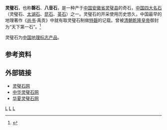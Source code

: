 '''灵璧石'''，也称'''磬石'''、'''八音石'''，是一种产于[[中国|中国]][[安徽省|安徽省]][[灵璧县|灵璧县]]的奇石，[[中国四大名石|中国四大名石]]（灵璧石、[[太湖石|太湖石]]、[[昆石|昆石]]、[[英德石|英石]]）之一。灵璧石的开采使用历史悠久，中国最早的地理著作《[[书經|尚书]]·禹贡》中就有取灵璧石制做[[特磬|特磬]]的记载。曾被[[清朝|清朝]][[乾隆皇帝|乾隆皇帝]]御封为“天下第一石”。<ref>{{cite web |url=http://news.xinhuanet.com/collection/2006-07/06/content_4800210.htm |language=zh-cn |title="天下第一石" 灵璧石收藏价值 |publisher=新华网 |date=2006年7月6日 |accessdate=2010年6月14日 |archive-date=2012年6月4日 |archive-url=https://web.archive.org/web/20120604052809/http://news.xinhuanet.com/collection/2006-07/06/content_4800210.htm |dead-url=no }}</ref>

灵璧石为[[中国地理标志产品|中国地理标志产品]]。

==参考资料==
{{reflist}}

==外部链接==
*[https://web.archive.org/web/20100617055232/http://lingbishi.net/ 灵璧石网]
*[http://www.zhlbs.com/ 中华灵璧石网] {{Wayback|url=http://www.zhlbs.com/ |date=20171009115843 }}
*[https://web.archive.org/web/20100529080221/http://www.lingbi70.com/ 华夏灵璧石网]

[[Category:園林石|L]]
[[Category:中国地理標誌產品|L]]
[[Category:安徽特產|L]]